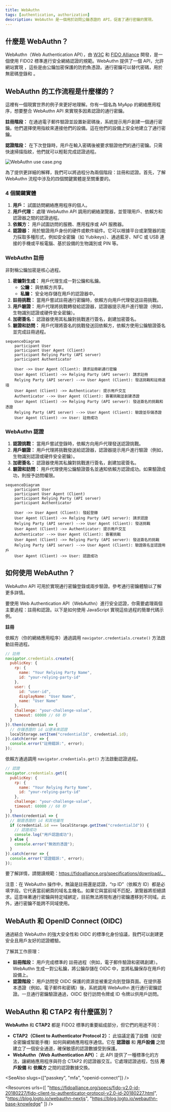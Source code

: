 ```yaml
---
title: WebAuthn
tags: [authentication, authorization]
description: WebAuthn 是一個用於訪問公鑰憑證的 API，促進了通行密鑰的實現。
---
```


## 什麼是 WebAuthn？

WebAuthn（Web Authentication API），由 [W3C](https://www.w3.org/) 和 [FIDO Alliance](https://fidoalliance.org/) 開發，是一個使用 FIDO2 標準進行安全網絡認證的規範。WebAuthn 提供了一個 API，允許網站實現 <Ref slug="passkey" />，這些是由公鑰加密保護的防釣魚憑證。通行密鑰可以替代密碼，用於無密碼登錄和 <Ref slug="mfa" />。

## WebAuthn 的工作流程是什麼樣的？

這裡有一個現實世界的例子來更好地理解。你有一個名為 MyApp 的網絡應用程序，想要整合 WebAuthn API 來實現多因素認證的通行密鑰。

**註冊階段：** 在通過電子郵件驗證並設置新密碼後，系統提示用戶創建一個通行密鑰。他們選擇使用指紋來連接他們的設備。這在他們的設備上安全地建立了通行密鑰。

**認證階段：** 在下次登錄時，用戶在輸入密碼後被要求驗證他們的通行密鑰。只需快速掃描指紋，他們就可以輕鬆完成認證過程。

![WebAuthn use case.png](https://uploads.strapi.logto.io/Web_Authn_use_case_657eb22cef.png)

為了提供更詳細的解釋，我們可以將過程分為兩個階段：註冊和認證。首先，了解 WebAuthn 流程中涉及的四個關鍵實體是至關重要的。

### 4 個關鍵實體

1. **用戶：** 試圖訪問網絡應用程序的個人。
2. **用戶代理：** 處理 WebAuthn API 調用的網絡瀏覽器，並管理用戶、依賴方和認證器之間的認證過程。
3. **依賴方：** 用戶試圖訪問的服務、應用程序或 API 服務器。
4. **認證器：** 用於驗證用戶身份的硬件或軟件組件。它可以根據平台或瀏覽器的能力採取多種形式，例如安全密鑰（如 Yubikeys）、通過藍牙、NFC 或 USB 連接的手機或平板電腦、基於設備的生物識別或 PIN 等。

### WebAuthn 註冊

非對稱公鑰加密是核心過程。

1. **密鑰對生成：** 
用戶代理生成一對公鑰和私鑰。
   - **公鑰：** 與依賴方共享。
   - **私鑰：** 安全地存儲在用戶的認證器中。
2. **註冊挑戰：** 
當用戶嘗試註冊通行密鑰時，依賴方向用戶代理發送註冊挑戰。
3. **用戶驗證：** 
用戶代理將挑戰轉發給認證器，認證器提示用戶進行驗證（例如，生物識別認證或硬件安全密鑰）。
4. **加密簽名：** 
認證器使用其私鑰對挑戰進行簽名，創建加密簽名。
5. **驗證和訪問：** 
用戶代理將簽名的挑戰發送回依賴方，依賴方使用公鑰驗證簽名並完成註冊過程。

```mermaid
sequenceDiagram
	participant User
	participant User Agent (Client)
	participant Relying Party (API server) 
	participant Authenticator

	User ->> User Agent (Client): 請求註冊新通行密鑰
	User Agent (Client) ->> Relying Party (API server): 請求註冊
	Relying Party (API server) -->> User Agent (Client): 發送挑戰和註冊選項
	User Agent (Client) ->> Authenticator: 提示用戶交互
	Authenticator -->> User Agent (Client): 簽署挑戰並創建憑證
	User Agent (Client) ->> Relying Party (API server): 發送簽名的挑戰和憑證
	Relying Party (API server) -->> User Agent (Client): 驗證並存儲憑證
	User Agent (Client) ->> User: 註冊成功
```

### WebAuthn 認證

1. **認證挑戰：**
當用戶嘗試登錄時，依賴方向用戶代理發送認證挑戰。
2. **用戶驗證：**
用戶代理將挑戰發送給認證器，認證器提示用戶進行驗證（例如，生物識別認證或硬件安全密鑰）。
3. **加密簽名：**
認證器使用其私鑰對挑戰進行簽名，創建加密簽名。
4. **驗證和訪問：**
用戶代理使用公鑰驗證簽名並通知依賴方認證成功。如果驗證成功，則授予訪問權限。

```mermaid
sequenceDiagram
	participant User
	participant User Agent (Client)
	participant Relying Party (API server)
	participant Authenticator

	User ->> User Agent (Client): 發起登錄
	User Agent (Client) ->> Relying Party (API server): 請求認證
	Relying Party (API server) -->> User Agent (Client): 發送挑戰
	User Agent (Client) ->> Authenticator: 提示用戶交互
	Authenticator -->> User Agent (Client): 簽署挑戰
	User Agent (Client) ->> Relying Party (API server): 發送簽名的挑戰
	Relying Party (API server) -->> User Agent (Client): 驗證簽名並認證用戶
	User Agent (Client) ->> User: 認證成功
```

## 如何使用 WebAuthn？

WebAuthn API 可用於實現通行密鑰登錄或兩步驗證。參考通行密鑰體驗以了解更多詳情。

要使用 Web Authentication API（WebAuthn）進行安全認證，你需要處理兩個主要過程：註冊和認證。以下是如何使用 JavaScript 實現這些過程的簡單代碼示例。

**註冊**

依賴方（你的網絡應用程序）通過調用 `navigator.credentials.create()` 方法啟動註冊過程。

```jsx
// 註冊
navigator.credentials.create({
  publicKey: {
    rp: {
      name: "Your Relying Party Name",
      id: "your-relying-party-id"
    },
    user: {
      id: "user-id",
      displayName: "User Name",
      name: "User Name"
    },
    challenge: "your-challenge-value",
    timeout: 60000 // 60 秒
  }
}).then(credential => {
  // 存儲憑證的 id 以便未來認證
  localStorage.setItem("credentialId", credential.id);
}).catch(error => {
  console.error("註冊錯誤:", error);
});
```

依賴方通過調用 `navigator.credentials.get()` 方法啟動認證過程。

```jsx
// 認證
navigator.credentials.get({
  publicKey: {
    rp: {
      name: "Your Relying Party Name",
      id: "your-relying-party-id"
    },
    challenge: "your-challenge-value",
    timeout: 60000 // 60 秒
  }
}).then(credential => {
  // 驗證憑證的 id 和其他屬性
  if (credential.id === localStorage.getItem("credentialId")) {
    // 認證成功
    console.log("用戶認證成功");
  } else {
    console.error("無效的憑證");
  }
}).catch(error => {
  console.error("認證錯誤:", error);
});
```

要了解詳情，請閱讀規範：https://fidoalliance.org/specifications/download/。

注意：在 WebAuthn 操作中，無論是註冊還是認證，“rp ID”（依賴方 ID）都是必填字段。它代表當前網頁的域名主機名。如果它與當前域不匹配，瀏覽器將拒絕請求。這意味著通行密鑰與特定域綁定，目前無法將現有通行密鑰遷移到不同域。此外，通行密鑰不能跨不同域使用。

## WebAuth 和 OpenID Connect (OIDC)

通過結合 WebAuthn 的強大安全性和 OIDC 的標準化身份協議，我們可以創建更安全且用戶友好的認證體驗。

了解其工作原理：

- **註冊階段：** 用戶完成標準的 <Ref slug="openid-connect" /> 註冊過程（例如，電子郵件驗證和密碼創建）。WebAuthn 生成一對公私鑰，將公鑰存儲在 OIDC <Ref slug="identity-provider" /> 中，並將私鑰保存在用戶的設備上。
- **認證階段：** 用戶訪問受 OIDC 保護的資源並被重定向到登錄頁面。在提供基本憑證（例如，電子郵件和密碼）後，系統調用 WebAuthn 進行通行密鑰認證。一旦通行密鑰驗證通過，OIDC 發行訪問令牌或 ID 令牌以供用戶訪問。

## WebAuthn 和 CTAP2 有什麼區別？

**WebAuthn** 和 **CTAP2** 都是 FIDO2 標準的重要組成部分，但它們的用途不同：

- **CTAP2（Client to Authenticator Protocol 2）：** 此協議定義了設備（如安全密鑰或智能手機）如何與網絡應用程序通信。它在 **認證器** 和 **用戶設備** 之間建立了一個安全通道，確保敏感的認證數據受到保護。
- **WebAuthn（Web Authentication API）：** 此 API 提供了一種標準化的方法，讓網絡應用程序與符合 CTAP2 的認證器交互。它處理認證過程，包括 **用戶設備** 和 **依賴方** 之間的認證數據交換。

<SeeAlso slugs={["passkey", "mfa", "openid-connect"]} />

<Resources
  urls={[
    "https://fidoalliance.org/specs/fido-v2.0-id-20180227/fido-client-to-authenticator-protocol-v2.0-id-20180227.html",
    "https://blog.logto.io/webauthn-nextjs",
    "https://blog.logto.io/webauthn-base-knowledge"
  ]}
/>